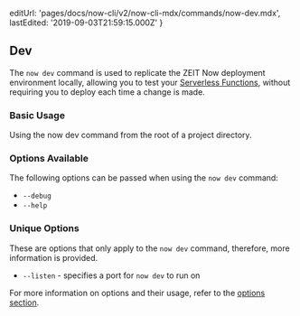 
  editUrl: 'pages/docs/now-cli/v2/now-cli-mdx/commands/now-dev.mdx',
  lastEdited: '2019-09-03T21:59:15.000Z'
}

## Dev

The `now dev` command is used to replicate the ZEIT Now deployment environment locally, allowing you to test your [Serverless Functions](/docs/v2/serverless-functions), without requiring you to deploy each time a change is made.

### Basic Usage

<Snippet dark text="now dev" />
<Caption>Using the <InlineCode>now dev</InlineCode> command from the root of a project directory.</Caption>

### Options Available

The following options can be passed when using the `now dev` command:

- `--debug`
- `--help`

### Unique Options

These are options that only apply to the `now dev` command, therefore, more information is provided.

- `--listen` - specifies a port for `now dev` to run on

For more information on options and their usage, refer to the [options section](#options).

